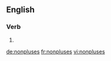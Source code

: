 ==English==

===Verb===
{{head|en|verb form}}

# {{en-third-person singular of|nonplus}}

[[de:nonpluses]]
[[fr:nonpluses]]
[[vi:nonpluses]]